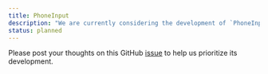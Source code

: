 ```yaml
---
title: PhoneInput
description: "We are currently considering the development of `PhoneInput`."
status: planned
---
```


Please post your thoughts on this GitHub [issue](https://github.com/yamada-ui/yamada-ui/issues/1016) to help us prioritize its development.
